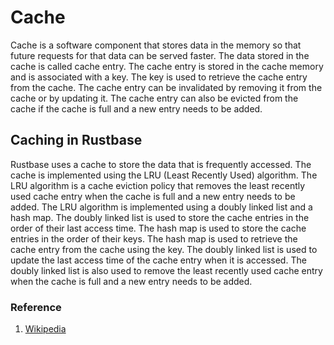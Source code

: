 # Cache

Cache is a software component that stores data in the memory so that future requests for that data can be served faster. The data stored in the cache
is called cache entry. The cache entry is stored in the cache memory and is associated with a key. The key is used to retrieve the cache entry from
the cache. The cache entry can be invalidated by removing it from the cache or by updating it. The cache entry can also be evicted from the cache if
the cache is full and a new entry needs to be added.

## Caching in Rustbase

Rustbase uses a cache to store the data that is frequently accessed. The cache is implemented using the LRU (Least Recently Used) algorithm. The LRU
algorithm is a cache eviction policy that removes the least recently used cache entry when the cache is full and a new entry needs to be added.
The LRU algorithm is implemented using a doubly linked list and a hash map. The doubly linked list is used to store the cache entries in the order of
their last access time. The hash map is used to store the cache entries in the order of their keys. The hash map is used to retrieve the cache entry
from the cache using the key. The doubly linked list is used to update the last access time of the cache entry when it is accessed. The doubly linked
list is also used to remove the least recently used cache entry when the cache is full and a new entry needs to be added.

### Reference

1. [Wikipedia](<https://en.wikipedia.org/wiki/Cache_(computing)>)
